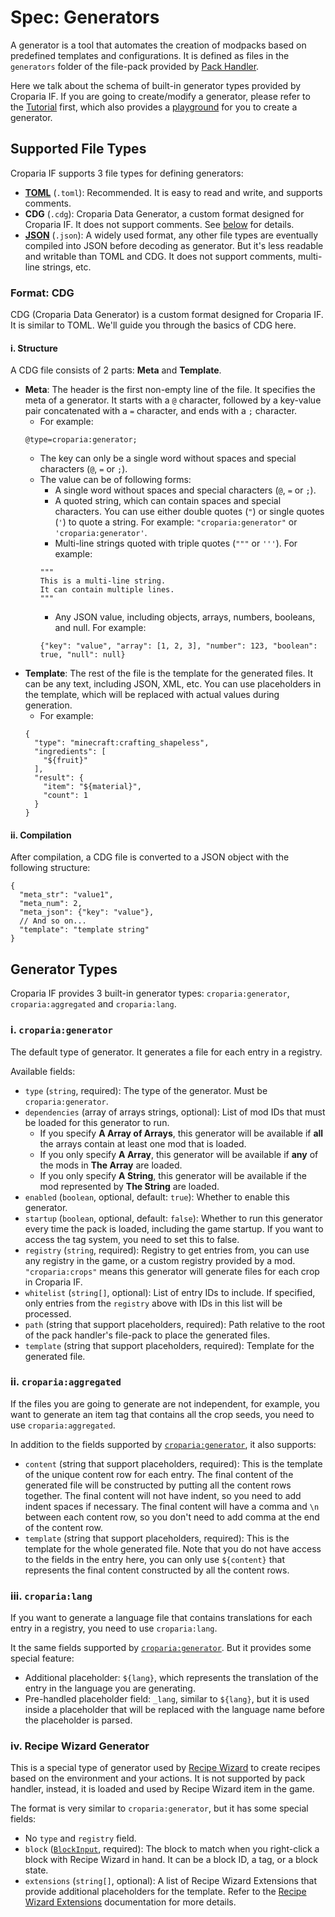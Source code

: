 # Spec: Generators

A generator is a tool that automates the creation of modpacks based on predefined templates and configurations. It is
defined as files in the `generators` folder of the file-pack provided by [Pack Handler](./#pack-handler).

Here we talk about the schema of built-in generator types provided by Croparia IF. If you are going to create/modify a
generator, please refer to the [Tutorial](tutorial) first, which also provides a [playground](tutorial/#playground) for
you to create a generator.

## Supported File Types

Croparia IF supports 3 file types for defining generators:
- **[TOML](https://toml.io/en/)** (`.toml`): Recommended. It is easy to read and write, and supports comments.
- **CDG** (`.cdg`): Croparia Data Generator, a custom format designed for Croparia IF. It does not support comments. See [below](#format-cdg) for details.
- **[JSON](https://toml.io/en/)** (`.json`): A widely used format, any other file types are eventually compiled into
JSON before decoding as generator. But it's less readable and writable than TOML and CDG. It does not support comments,
multi-line strings, etc.

### Format: CDG

CDG (Croparia Data Generator) is a custom format designed for Croparia IF. It is similar to TOML. We'll guide you
through the basics of CDG here.

#### i. Structure

A CDG file consists of 2 parts: **Meta** and **Template**.

- **Meta**: The header is the first non-empty line of the file. It specifies the meta of a generator. It starts with a
`@` character, followed by a key-value pair concatenated with a `=` character, and ends with a `;` character.
  - For example:
  ```
  @type=croparia:generator;
  ```
  - The key can only be a single word without spaces and special characters (`@`, `=` or `;`).
  - The value can be of following forms:
    - A single word without spaces and special characters (`@`, `=` or `;`).
    - A quoted string, which can contain spaces and special characters. You can use either double quotes (`"`) or
    single quotes (`'`) to quote a string. For example: `"croparia:generator"` or `'croparia:generator'`.
    - Multi-line strings quoted with triple quotes (`"""` or `'''`). For example:
    ```
    """
    This is a multi-line string.
    It can contain multiple lines.
    """
    ```
    - Any JSON value, including objects, arrays, numbers, booleans, and null. For example:
    ```
    {"key": "value", "array": [1, 2, 3], "number": 123, "boolean": true, "null": null}
    ```
- **Template**: The rest of the file is the template for the generated files. It can be any text, including
JSON, XML, etc. You can use placeholders in the template, which will be replaced with actual values during generation.
  - For example:
  ```
  {
    "type": "minecraft:crafting_shapeless",
    "ingredients": [
      "${fruit}"
    ],
    "result": {
      "item": "${material}",
      "count": 1
    }
  }
  ```

#### ii. Compilation

After compilation, a CDG file is converted to a JSON object with the following structure:

```json5
{
  "meta_str": "value1",
  "meta_num": 2,
  "meta_json": {"key": "value"},
  // And so on...
  "template": "template string"
}
```

## Generator Types

Croparia IF provides 3 built-in generator types: `croparia:generator`, `croparia:aggregated` and `croparia:lang`.

### i. `croparia:generator`

The default type of generator. It generates a file for each entry in a registry.

Available fields:
- `type` (`string`, required): The type of the generator. Must be `croparia:generator`.
- `dependencies` (array of arrays strings, optional): List of mod IDs that must be loaded for this generator to run.
  - If you specify **A Array of Arrays**, this generator will be available if **all** the arrays contain at least one mod that is loaded.
  - If you only specify **A Array**, this generator will be available if **any** of the mods in **The Array** are loaded.
  - If you only specify **A String**, this generator will be available if the mod represented by **The String** are loaded.
- `enabled` (`boolean`, optional, default: `true`): Whether to enable this generator.
- `startup` (`boolean`, optional, default: `false`): Whether to run this generator every time the pack is loaded, including the game
startup. If you want to access the tag system, you need to set this to false.
- `registry` (`string`, required): Registry to get entries from, you can use any registry in the game, or a custom registry provided by a mod. `"croparia:crops"` means this generator will generate files for each crop in Croparia IF.
- `whitelist` (`string[]`, optional): List of entry IDs to include. If specified, only entries from the `registry` above with IDs in this list will be processed.
- `path` (string that support placeholders, required): Path relative to the root of the pack handler's file-pack to place the generated files.
- `template` (string that support placeholders, required): Template for the generated file.

### ii. `croparia:aggregated`

If the files you are going to generate are not independent, for example, you want to generate an item tag that contains all
the crop seeds, you need to use `croparia:aggregated`.

In addition to the fields supported by [`croparia:generator`](#i-cropariagenerator), it also supports:
- `content` (string that support placeholders, required): This is the template of the unique content row for each entry.
The final content of the generated file will be constructed by putting all the content rows together. The final content
will not have indent, so you need to add indent spaces if necessary. The final content will have a comma and `\n`
between each content row, so you don't need to add comma at the end of the content row.
- `template` (string that support placeholders, required): This is the template for the whole generated file. Note that
you do not have access to the fields in the entry here, you can only use `${content}` that represents the final content
constructed by all the content rows.

### iii. `croparia:lang`

If you want to generate a language file that contains translations for each entry in a registry, you need to use
`croparia:lang`.

It the same fields supported by [`croparia:generator`](#i-cropariagenerator). But it provides some special feature:
- Additional placeholder: `${lang}`, which represents the translation of the entry in the language you are generating.
- Pre-handled placeholder field: `_lang`, similar to `${lang}`, but it is used inside a placeholder that will be replaced
with the language name before the placeholder is parsed.

### iv. Recipe Wizard Generator

This is a special type of generator used by [Recipe Wizard](../recipe_wizard) to create recipes based on the environment
and your actions. It is not supported by pack handler, instead, it is loaded and used by Recipe Wizard item in the game.

The format is very similar to `croparia:generator`, but it has some special fields:
- No `type` and `registry` field.
- `block` ([`BlockInput`](spec_placeholder_registry#5-blockoutput), required): The block to match when you right-click a block with Recipe Wizard in hand. It can be a block ID, a tag, or a block state.
- `extensions` (`string[]`, optional): A list of Recipe Wizard Extensions that provide additional placeholders for the template. Refer to the [Recipe Wizard Extensions](./spec_placeholder_registry#recipe-wizard-extensions) documentation for more details.